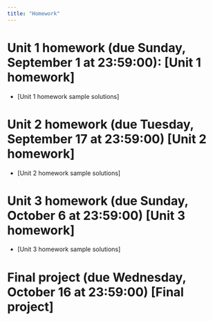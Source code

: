 ```yaml
---
title: "Homework"
---
```


# Unit 1 homework (due Sunday, September 1 at 23:59:00): [Unit 1 homework]

  - [Unit 1 homework sample solutions]

# Unit 2 homework (due Tuesday, September 17 at 23:59:00) [Unit 2 homework]

  - [Unit 2 homework sample solutions]

# Unit 3 homework (due Sunday, October 6 at 23:59:00) [Unit 3 homework]

  - [Unit 3 homework sample solutions]

# Final project (due Wednesday, October 16 at 23:59:00) [Final project]
